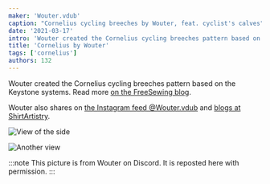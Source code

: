 ```yaml
---
maker: 'Wouter.vdub'
caption: "Cornelius cycling breeches by Wouter, feat. cyclist's calves"
date: '2021-03-17'
intro: 'Wouter created the Cornelius cycling breeches pattern based on the Keystone systems. Read more on the FreeSewing blog .'
title: 'Cornelius by Wouter'
tags: ['cornelius']
authors: 132
---
```


<!-- truncate -->

Wouter created the Cornelius cycling breeches pattern based on the Keystone systems. Read more [on the FreeSewing blog](https://freesewing.org/blog/cornelius-cycling-breeches/).

Wouter also shares on [the Instagram feed @Wouter.vdub](https://www.instagram.com/Wouter.vdub/) and [blogs at ShirtArtistry](https://shirtartistry.blog/).

![View of the side](https://posts.freesewing.org/uploads/cornelius_by_wouter_cornelius2_de4bd8f66a.jpg 'View of the side')

![Another view](https://posts.freesewing.org/uploads/cornelius_by_wouter_cornelius3_615eb9fce1.jpg)

:::note
This picture is from Wouter on Discord. It is reposted here with permission.
:::
